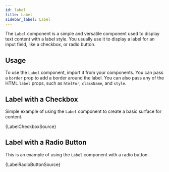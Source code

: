 ```yaml
---
id: label
title: Label
sidebar_label: Label
---
```


The `Label` component is a simple and versatile component used to display text content with a label style.
You usually use it to display a label for an input field, like a checkbox, or radio button.

## Usage

To use the `Label` component, import it from your components. You can pass a `border` prop to add a border around the label.
You can also pass any of the HTML `label` props, such as `htmlFor`, `className`, and `style`.




## Label with a Checkbox

Simple example of using the `Label` component to create a basic surface for content.


<CodeSample>
    <LabelCheckboxDemo/>
</CodeSample>

<CodeBlock language="tsx">{LabelCheckboxSource}</CodeBlock>

## Label with a Radio Button

This is an example of using the `Label` component with a radio button.


<CodeSample>
    <LabelRadioButtonDemo/>
</CodeSample>

<CodeBlock language="tsx">{LabelRadioButtonSource}</CodeBlock>
